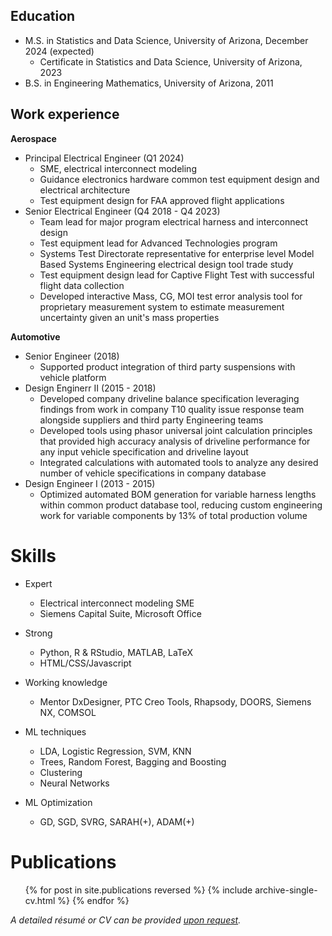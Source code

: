 
Education
------
* M.S. in Statistics and Data Science, University of Arizona, December 2024 (expected)
  * Certificate in Statistics and Data Science, University of Arizona, 2023
* B.S. in Engineering Mathematics, University of Arizona, 2011

Work experience
------
**Aerospace**
* Principal Electrical Engineer (Q1 2024)
  * SME, electrical interconnect modeling
  * Guidance electronics hardware common test equipment design and electrical architecture
  * Test equipment design for FAA approved flight applications
* Senior Electrical Engineer (Q4 2018 - Q4 2023)
  * Team lead for major program electrical harness and interconnect design
  * Test equipment lead for Advanced Technologies program
  * Systems Test Directorate representative for enterprise level Model Based Systems Engineering electrical design tool trade study
  * Test equipment design lead for Captive Flight Test with successful flight data collection
  * Developed interactive Mass, CG, MOI test error analysis tool for proprietary measurement system to estimate measurement uncertainty given an unit's mass properties

**Automotive**
* Senior Engineer (2018)
  * Supported product integration of third party suspensions with vehicle platform
* Design Enginerr II (2015 - 2018)
  * Developed company driveline balance specification leveraging findings from work in company T10 quality issue response team alongside suppliers and third party Engineering teams
  * Developed tools using phasor universal joint calculation principles that provided high accuracy analysis of driveline performance for any input vehicle specification and driveline layout
  * Integrated calculations with automated tools to analyze any desired number of vehicle specifications in company database
* Design Engineer I (2013 - 2015)
  * Optimized automated BOM generation for variable harness lengths within common product database tool, reducing custom engineering work for variable components by 13% of total production volume

  
Skills
======
* Expert
  * Electrical interconnect modeling SME
  * Siemens Capital Suite, Microsoft Office
* Strong
  * Python, R & RStudio, MATLAB, LaTeX 
  * HTML/CSS/Javascript
* Working knowledge
  * Mentor DxDesigner, PTC Creo Tools, Rhapsody, DOORS,
Siemens NX, COMSOL

* ML techniques
  * LDA, Logistic Regression, SVM, KNN
  * Trees, Random Forest, Bagging and Boosting
  * Clustering
  * Neural Networks
* ML Optimization
  * GD, SGD, SVRG, SARAH(+), ADAM(+)

Publications
======
  <ul>{% for post in site.publications reversed %}
    {% include archive-single-cv.html %}
  {% endfor %}</ul>
  
*A detailed résumé or CV can be provided [upon request](mailto:asalce@arizona.edu).*